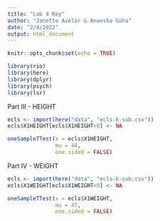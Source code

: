 ```yaml
---
title: "Lab 4 Key"
author: "Janette Avelar & Anwesha Guha"
date: "2/4/2022"
output: html_document
---
```


```r
knitr::opts_chunk$set(echo = TRUE)

library(rio)
library(here)
library(dplyr)
library(psych)
library(lsr)
```

Part III - HEIGHT
```r
ecls <- import(here("data", "ecls-k-sub.csv"))
ecls$X1HEIGHT[ecls$X1HEIGHT<0] <- NA
```

```r
oneSampleTTest(x = ecls$X1HEIGHT,
               mu = 44,
               one.sided = FALSE)
```

Part IV - WEIGHT
```r
ecls <- import(here("data", "ecls-k-sub.csv"))
ecls$X1WEIGHT[ecls$X1WEIGHT<0] <- NA

oneSampleTTest(x = ecls$X1WEIGHT,
               mu = 47,
               one.sided = FALSE)
```

